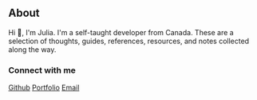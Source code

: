 ## About

Hi 👋, I'm Julia. I'm a self-taught developer from Canada.
These are a selection of thoughts, guides, references, resources, and notes collected along the way.

### Connect with me

<a href="https://github.com/dejmedus">Github</a>
<a href="https://www.juliab.dev">Portfolio</a>
<a href="mailto:hi@juliab.dev">Email</a>
